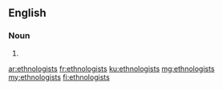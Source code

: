 ==English==

===Noun===
{{head|en|noun plural form}}

# {{plural of|ethnologist|lang=en}}

[[ar:ethnologists]]
[[fr:ethnologists]]
[[ku:ethnologists]]
[[mg:ethnologists]]
[[my:ethnologists]]
[[fi:ethnologists]]